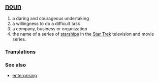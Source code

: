 == [[noun]] ==
# a daring and courageous undertaking
# a willingness to do a difficult task
# a company, business or organization
# the name of a series of [[starship]]s in the [[Star Trek]] television and movie series.

=== Translations ===

=== See also ===
*[[enterprising]]